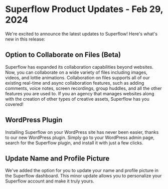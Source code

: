 # Superflow Product Updates - Feb 29, 2024

We're excited to announce the latest updates to Superflow! Here's what's new in this release:


## Option to Collaborate on Files (Beta)
Superflow has expanded its collaboration capabilities beyond websites. Now, you can collaborate on a wide variety of files including images, videos, and lottie animations. Collaboration on files supports all of our existing real-time and async collaboration features, such as adding comments, voice notes, screen recordings, group huddles, and all the other features you are used to. If you an agency that manages websites along with the creation of other types of creative assets, Superflow has you covered!

## WordPress Plugin
Installing Superflow on your WordPress site has never been easier, thanks to our new WordPress plugin. Simply go to your WordPress admin page, search for the Superflow plugin, and install it with just a few clicks.


## Update Name and Profile Picture
We've added the option for you to update your name and profile picture in the Superflow dashboard. This minor update allows you to personalize your Superflow account and make it truly yours.

